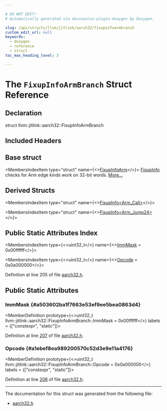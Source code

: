 ```yaml
---

# DO NOT EDIT!
# Automatically generated via docusaurus-plugin-doxygen by Doxygen.

slug: /api/structs/llvm/jitlink/aarch32/fixupinfoarmbranch
custom_edit_url: null
keywords:
  - doxygen
  - reference
  - struct
toc_max_heading_level: 3

---
```





# The `FixupInfoArmBranch` Struct Reference

<DoxygenPage pluginConfig={pluginConfig}>



## Declaration

<CodeBlock>struct llvm::jitlink::aarch32::FixupInfoArmBranch</CodeBlock>

## Included Headers

<IncludesList>
<IncludesListItem
  filePath="llvm/ExecutionEngine/JITLink/aarch32.h"
  permalink="/docs/api/files/include/include/llvm/include/llvm/executionengine/include/llvm/executionengine/jitlink/aarch32-h"
  isLocal="true" />
</IncludesList>

## Base struct

<MembersIndex>

<MembersIndexItem
  type="struct"
  name={<><a href="/docs/api/structs/llvm/jitlink/aarch32/fixupinfoarm">FixupInfoArm</a></>}>
<a href="/docs/api/structs/llvm/jitlink/aarch32/fixupinfo">FixupInfo</a> checks for Arm edge kinds work on 32-bit words. <a href="/docs/api/structs/llvm/jitlink/aarch32/fixupinfoarm/#details">More...</a>
</MembersIndexItem>

</MembersIndex>

## Derived Structs

<MembersIndex>

<MembersIndexItem
  type="struct"
  name={<><a href="/docs/api/structs/llvm/jitlink/aarch32/fixupinfo-3c3ba108eb25a804f3bb9d9eebac3bac">FixupInfo&lt;Arm&#95;Call&gt;</a></>}>
</MembersIndexItem>

<MembersIndexItem
  type="struct"
  name={<><a href="/docs/api/structs/llvm/jitlink/aarch32/fixupinfo-4ede2b2b13760fe01d9ab911db9e8e2a">FixupInfo&lt;Arm&#95;Jump24&gt;</a></>}>
</MembersIndexItem>

</MembersIndex>

## Public Static Attributes Index

<MembersIndex>

<MembersIndexItem
  type={<>uint32&#95;t</>}
  name={<><a href="#a503602ba1f7663e53ef9ee5bea0863d4">ImmMask</a> = 0x00ffffff</>}>
</MembersIndexItem>

<MembersIndexItem
  type={<>uint32&#95;t</>}
  name={<><a href="#a1ebef8ea989200570c52d3e9e11a4176">Opcode</a> = 0x0a000000</>}>
</MembersIndexItem>

</MembersIndex>


Definition at line 205 of file <a href="/docs/api/files/include/include/llvm/include/llvm/executionengine/include/llvm/executionengine/jitlink/aarch32-h">aarch32.h</a>.

<SectionDefinition>

## Public Static Attributes

### ImmMask {#a503602ba1f7663e53ef9ee5bea0863d4}

<MemberDefinition
  prototype={<>uint32&#95;t llvm::jitlink::aarch32::FixupInfoArmBranch::ImmMask = 0x00ffffff</>}
  labels = {["constexpr", "static"]}>

Definition at line <a href="/docs/api/files/include/include/llvm/include/llvm/executionengine/include/llvm/executionengine/jitlink/aarch32-h/#l00207">207</a> of file <a href="/docs/api/files/include/include/llvm/include/llvm/executionengine/include/llvm/executionengine/jitlink/aarch32-h">aarch32.h</a>.
</MemberDefinition>

### Opcode {#a1ebef8ea989200570c52d3e9e11a4176}

<MemberDefinition
  prototype={<>uint32&#95;t llvm::jitlink::aarch32::FixupInfoArmBranch::Opcode = 0x0a000000</>}
  labels = {["constexpr", "static"]}>

Definition at line <a href="/docs/api/files/include/include/llvm/include/llvm/executionengine/include/llvm/executionengine/jitlink/aarch32-h/#l00206">206</a> of file <a href="/docs/api/files/include/include/llvm/include/llvm/executionengine/include/llvm/executionengine/jitlink/aarch32-h">aarch32.h</a>.
</MemberDefinition>

</SectionDefinition>

<hr/>

The documentation for this struct was generated from the following file:

<ul>
<li><a href="/docs/api/files/include/include/llvm/include/llvm/executionengine/include/llvm/executionengine/jitlink/aarch32-h">aarch32.h</a></li>
</ul>

</DoxygenPage>
